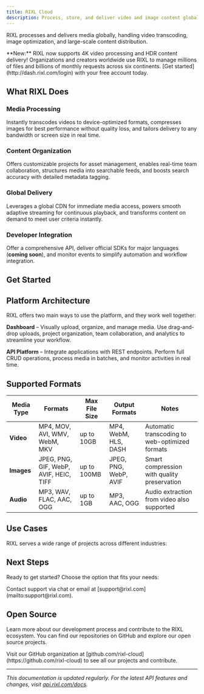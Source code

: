 ```yaml
---
title: RIXL Cloud
description: Process, store, and deliver video and image content globally with RIXL.
---
```



RIXL processes and delivers media globally, handling video transcoding, image optimization, and large-scale content distribution.

<Banner variant="success">
  **New:** RIXL now supports 4K video processing and HDR content delivery!
</Banner>

<Callout type="info" title="Global Scale">
Organizations and creators worldwide use RIXL to manage millions of files and billions of monthly requests across six continents. [Get started](http://dash.rixl.com/login) with your free account today.
</Callout>

## What RIXL Does

### Media Processing
Instantly transcodes videos to device-optimized formats, compresses images for best performance without quality loss, and tailors delivery to any bandwidth or screen size in real time.

### Content Organization
Offers customizable projects for asset management, enables real-time team collaboration, structures media into searchable feeds, and boosts search accuracy with detailed metadata tagging.

### Global Delivery
Leverages a global CDN for immediate media access, powers smooth adaptive streaming for continuous playback, and transforms content on demand to meet user criteria instantly.

### Developer Integration
Offer a comprehensive API, deliver official SDKs for major languages (**coming soon**), and monitor events to simplify automation and workflow integration.

## Get Started

<Cards>
    <Card
        title="Quick Start"
        description="Essential setup steps to begin using RIXL"
        href="/docs/getting-started"
    />
    <Card
        title="Dashboard Guide"
        description="Learn the web interface for visual management"
        href="/docs/dashboard/guide"
    />
    <Card
        title="Upload Media"
        description="Start processing your first videos and images"
        href="/docs/uploads"
    />
    <Card
        title="API Integration"
        description="Build with programmatic access"
        href="/docs/api-reference/overview"
    />
</Cards>

## Platform Architecture

RIXL offers two main ways to use the platform, and they work well together:

**Dashboard** – Visually upload, organize, and manage media. Use drag-and-drop uploads, project organization, team collaboration, and analytics to streamline your workflow.

**API Platform** – Integrate applications with REST endpoints. Perform full CRUD operations, process media in batches, and monitor activities in real time.

## Supported Formats

| Media Type | Formats | Max File Size | Output Formats | Notes |
|------------|---------|---------------|----------------|-------|
| **Video** | MP4, MOV, AVI, WMV, WebM, MKV | up to 10GB | MP4, WebM, HLS, DASH | Automatic transcoding to web-optimized formats |
| **Images** | JPEG, PNG, GIF, WebP, AVIF, HEIC, TIFF | up to 100MB | JPEG, PNG, WebP, AVIF | Smart compression with quality preservation |
| **Audio** | MP3, WAV, FLAC, AAC, OGG | up to 1GB | MP3, AAC, OGG | Audio extraction from video also supported |

## Use Cases

RIXL serves a wide range of projects across different industries:

<Cards>
    <Card
        title="Social Media Platforms"
        description="Handle user video uploads with automatic transcoding and optimization for different devices and network conditions."
    />
    <Card
        title="E-Learning Portals"
        description="Stream lectures and educational content with adaptive bitrate streaming for seamless learning experiences."
    />
    <Card
        title="Marketing Campaigns"
        description="Power promotional visuals with optimized images and videos that load instantly across all channels."
    />
    <Card
        title="Enterprise Training"
        description="Organize large media libraries with searchable metadata and team collaboration features."
    />
    <Card
        title="Digital Asset Management"
        description="Manage content archives with structured feeds and real-time processing capabilities."
    />
    <Card
        title="Mobile Applications"
        description="Support instant image and video processing at scale with global CDN delivery for optimal user experience."
    />
</Cards>

## Next Steps

Ready to get started? Choose the option that fits your needs:

<Cards>
    <Card
        title="Create Account & First Project"
        description="Get set up with the essentials"
        href="/docs/getting-started"
    />
    <Card
        title="Explore Examples"
        description="See practical upload and integration examples"
        href="/docs/uploads"
    />
    <Card
        title="View API Documentation"
        description="Complete reference for developers"
        href="/docs/api-reference/overview"
    />
</Cards>

<Callout type="tip" title="Need Help?">
Contact support via chat or email at [support@rixl.com](mailto:support@rixl.com).
</Callout>

## Open Source

Learn more about our development process and contribute to the RIXL ecosystem. You can find our repositories on GitHub and explore our open source projects.

<Callout type="info">
Visit our GitHub organization at [github.com/rixl-cloud](https://github.com/rixl-cloud) to see all our projects and contribute.
</Callout>

---

*This documentation is updated regularly. For the latest API features and changes, visit [api.rixl.com/docs](https://api.rixl.com/docs).*